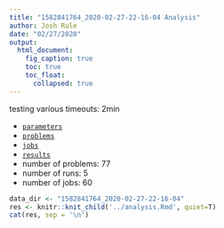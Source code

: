 ```yaml
---
title: "1582841764_2020-02-27-22-16-04 Analysis"
author: Josh Rule
date: "02/27/2020"
output:
  html_document:
    fig_caption: true
    toc: true
    toc_float:
      collapsed: true
---
```


testing various timeouts: 2min

- [`parameters`](./parameters.toml)
- [`problems`](./problems.txt)
- [`jobs`](./job.txt)
- [`results`](./results.csv)
- number of problems: 77
- number of runs: 5
- number of jobs: 60

```r
data_dir <- "1582841764_2020-02-27-22-16-04"
res <- knitr::knit_child('../analysis.Rmd', quiet=T)
cat(res, sep = '\n')
```
